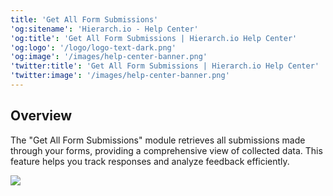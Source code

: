 ```yaml
---
title: 'Get All Form Submissions'
'og:sitename': 'Hierarch.io - Help Center'
'og:title': 'Get All Form Submissions | Hierarch.io Help Center'
'og:logo': '/logo/logo-text-dark.png'
'og:image': '/images/help-center-banner.png'
'twitter:title': 'Get All Form Submissions | Hierarch.io Help Center'
'twitter:image': '/images/help-center-banner.png'
---
```


## Overview

The "Get All Form Submissions" module retrieves all submissions made through your forms, providing a comprehensive view of collected data. This feature helps you track responses and analyze feedback efficiently.



![](/images/workflows/get_all_form_submissions001.png)